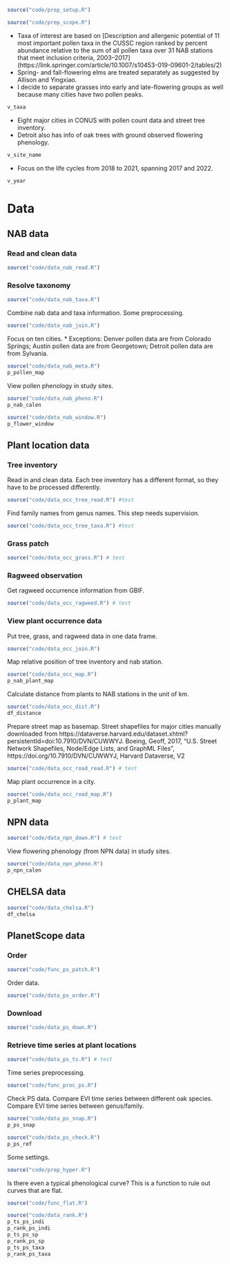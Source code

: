 
```r
source("code/prep_setup.R")
```

```r
source("code/prep_scope.R")
```

* Taxa of interest are based on [Description and allergenic potential of 11 most important pollen taxa in the CUSSC region ranked by percent abundance relative to the sum of all pollen taxa over 31 NAB stations that meet inclusion criteria, 2003–2017] (https://link.springer.com/article/10.1007/s10453-019-09601-2/tables/2)
* Spring- and fall-flowering elms are treated separately as suggested by Allison and Yingxiao.
* I decide to separate grasses into early and late-flowering groups as well because many cities have two pollen peaks.
```r
v_taxa
```

* Eight major cities in CONUS with pollen count data and street tree inventory.
* Detroit also has info of oak trees with ground observed flowering phenology.
```r
v_site_name
```

* Focus on the life cycles from 2018 to 2021, spanning 2017 and 2022.
```r
v_year
```

# Data
## NAB data
### Read and clean data
```r
source("code/data_nab_read.R")
```

### Resolve taxonomy
```r
source("code/data_nab_taxa.R")
```

Combine nab data and taxa information. Some preprocessing.
```r
source("code/data_nab_join.R")
```

Focus on ten cities.
* Exceptions: Denver pollen data are from Colorado Springs; Austin pollen data are from Georgetown; Detroit pollen data are from Sylvania.
```r
source("code/data_nab_meta.R")
p_pollen_map
```

View pollen phenology in study sites.
```r
source("code/data_nab_pheno.R")
p_nab_calen
```
```r
source("code/data_nab_window.R")
p_flower_window
```

## Plant location data
### Tree inventory
Read in and clean data. Each tree inventory has a different format, so they have to be processed differently.
```r
source("code/data_occ_tree_read.R") #test
```

Find family names from genus names. This step needs supervision.
```r
source("code/data_occ_tree_taxa.R") #test
```

### Grass patch
```r
source("code/data_occ_grass.R") # test
```

### Ragweed observation
Get ragweed occurrence information from GBIF.
```r
source("code/data_occ_ragweed.R") # test
```

### View plant occurrence data

Put tree, grass, and ragweed data in one data frame.
```r
source("code/data_occ_join.R")
```

Map relative position of tree inventory and nab station.
```r
source("code/data_occ_map.R")
p_nab_plant_map
```

Calculate distance from plants to NAB stations in the unit of km.
```r
source("code/data_occ_dist.R")
df_distance
```

Prepare street map as basemap. Street shapefiles for major cities manually downloaded from https://dataverse.harvard.edu/dataset.xhtml?persistentId=doi:10.7910/DVN/CUWWYJ.
Boeing, Geoff, 2017, "U.S. Street Network Shapefiles, Node/Edge Lists, and GraphML Files", https://doi.org/10.7910/DVN/CUWWYJ, Harvard Dataverse, V2
```r
source("code/data_occ_road_read.R") # test
```

Map plant occurrence in a city.
```r
source("code/data_occ_road_map.R")
p_plant_map
```

## NPN data
```r
source("code/data_npn_down.R") # test
```

View flowering phenology (from NPN data) in study sites.
```r
source("code/data_npn_pheno.R")
p_npn_calen
```

## CHELSA data
```r
source("code/data_chelsa.R")
df_chelsa
```

## PlanetScope data
### Order

```r
source("code/func_ps_patch.R")
```

Order data.
```r
source("code/data_ps_order.R")
```

### Download
```r
source("code/data_ps_down.R")
```

### Retrieve time series at plant locations
```r
source("code/data_ps_ts.R") # test
```

Time series preprocessing.
```r
source("code/func_proc_ps.R")
```

Check PS data.
Compare EVI time series between different oak species.
Compare EVI time series between genus/family.

```r
source("code/data_ps_snap.R")
p_ps_snap

source("code/data_ps_check.R")
p_ps_ref
```


Some settings.
```r
source("code/prep_hyper.R")
```

Is there even a typical phenological curve? This is a function to rule out curves that are flat.
```r
source("code/func_flat.R")
```

```r
source("code/data_rank.R")
p_ts_ps_indi
p_rank_ps_indi
p_ts_ps_sp
p_rank_ps_sp
p_ts_ps_taxa
p_rank_ps_taxa
```
